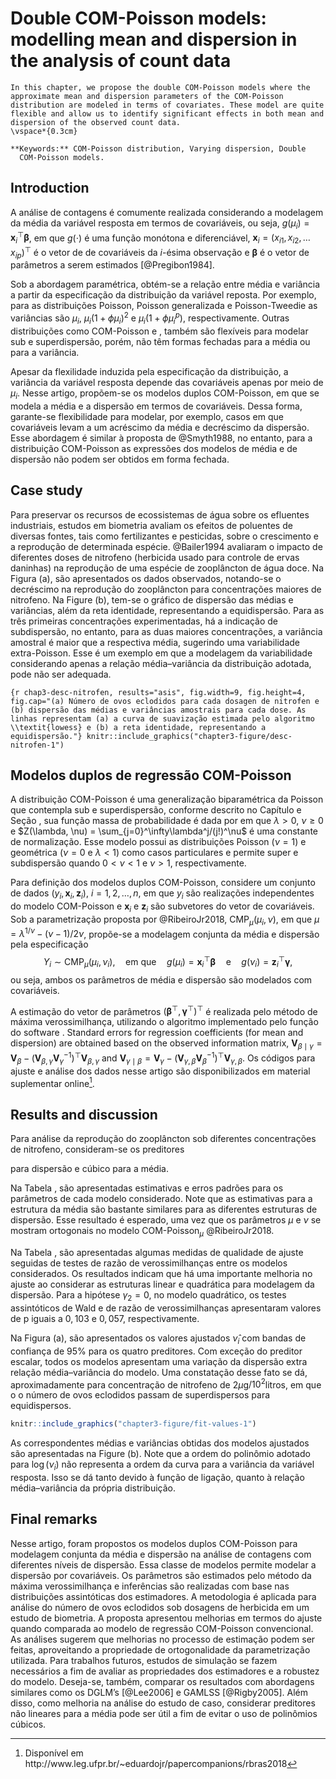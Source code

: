 # Double COM-Poisson models: modelling mean and dispersion in the analysis of count data # {#chap3-doublecmp}

```block2

In this chapter, we propose the double COM-Poisson models where the
approximate mean and dispersion parameters of the COM-Poisson
distribution are modeled in terms of covariates. These model are quite
flexible and allow us to identify significant effects in both mean and
dispersion of the observed count data.
\vspace*{0.3cm}

**Keywords:** COM-Poisson distribution, Varying dispersion, Double
  COM-Poisson models.

```

## Introduction ## {#chap3-introduction}

A análise de contagens é comumente realizada considerando a modelagem da
média da variável resposta em termos de covariáveis, ou seja,
$g(\mu_i) = \bm{x}_i^\top \bm{\beta}$, em que $g(\cdot)$ é uma função
monótona e diferenciável,
$\bm{x}_i = (x_{i1}, x_{i2}, \ldots x_{ip})^\top$ é o vetor de de
covariáveis da $i$-ésima observação e $\bm{\beta}$ é o vetor de
parâmetros a serem estimados [@Pregibon1984].

Sob a abordagem paramétrica, obtém-se a relação entre média e variância
a partir da especificação da distribuição da variável reposta. Por
exemplo, para as distribuições Poisson, Poisson generalizada e
Poisson-Tweedie as variâncias são $\mu_i$, $\mu_i(1+\phi\mu_i)^2$ e
$\mu_i(1+\phi\mu_i^p)$, respectivamente. Outras distribuições como
COM-Poisson e \textit{Gamma-Count}, também são flexíveis para modelar
sub e superdispersão, porém, não têm formas fechadas para a média ou
para a variância.

Apesar da flexilidade induzida pela especificação da distribuição, a
variância da variável resposta depende das covariáveis apenas por meio
de $\mu_i$. Nesse artigo, propõem-se os modelos duplos COM-Poisson, em
que se modela a média e a dispersão em termos de covariáveis. Dessa
forma, garante-se flexibilidade para modelar, por exemplo, casos em que
covariáveis levam a um acréscimo da média e decréscimo da
dispersão. Esse abordagem é similar à proposta de @Smyth1988, no
entanto, para a distribuição COM-Poisson as expressões dos modelos de
média e de dispersão não podem ser obtidos em forma fechada.

## Case study ## {#chap3-case:study}

Para preservar os recursos de ecossistemas de água sobre os efluentes
industriais, estudos em biometria avaliam os efeitos de poluentes de
diversas fontes, tais como fertilizantes e pesticidas, sobre o
crescimento e a reprodução de determinada espécie. @Bailer1994 avaliaram
o impacto de diferentes doses de nitrofeno (herbicida usado para
controle de ervas daninhas) na reprodução de uma espécie de zooplâncton
de água doce. Na Figura \ref{fig:chap3-desc-nitrofen}(a), são
apresentados os dados observados, notando-se o decréscimo na reprodução
do zooplâncton para concentrações maiores de nitrofeno. Na Figure
\ref{fig:chap3-desc-nitrofen}(b), tem-se o gráfico de dispersão das
médias e variâncias, além da reta identidade, representando a
equidispersão. Para as três primeiras concentrações experimentadas, há a
indicação de subdispersão, no entanto, para as duas maiores
concentrações, a variância amostral é maior que a respectiva média,
sugerindo uma variabilidade extra-Poisson. Esse é um exemplo em que a
modelagem da variabilidade considerando apenas a relação
média--variância da distribuição adotada, pode não ser adequada.

```{r chap3-desc-nitrofen, results="asis", fig.width=9, fig.height=4, fig.cap="(a) Número de ovos eclodidos para cada dosagen de nitrofen e (b) dispersão das médias e variâncias amostrais para cada dose. As linhas representam (a) a curva de suavização estimada pelo algoritmo \\textit{lowess} e (b) a reta identidade, representando a equidispersão."}
knitr::include_graphics("chapter3-figure/desc-nitrofen-1")
```

## Modelos duplos de regressão COM-Poisson ## {#chap2-double-com-poisson-regression-models}

A distribuição COM-Poisson é uma generalização biparamétrica da Poisson
que contempla sub e superdispersão, conforme descrito no Capítulo
\ref{chap1-reparcmp} e Seção \ref{chap2-weigted-poisson-distribution},
sua função massa de probabilidade é dada por
\begin{equation}
  \label{eqn:chap3-pmf-cmp}
  \Pr(Y=y \mid \lambda, \nu) = \frac{\lambda^y}{(y!)^\nu Z(\lambda, \nu)},
  \qquad y = 0, 1, 2, \ldots
\end{equation}
em que $\lambda > 0$, $\nu \geq 0$ e
$Z(\lambda, \nu) = \sum_{j=0}^\infty\lambda^j/(j!)^\nu$ é uma constante
de normalização. Esse modelo possui as distribuições Poisson ($\nu = 1$)
e geométrica ($\nu=0$ e $\lambda < 1$) como casos particulares e permite
super e subdispersão quando $0 < \nu < 1$ e $\nu > 1$, respectivamente.

Para definição dos modelos duplos COM-Poisson, considere um conjunto de
dados $(y_i, \bm{x}_i, \bm{z}_i)$, $i=1,2,\ldots,n$, em que $y_i$ são
realizações independentes do modelo COM-Poisson e $\bm{x}_i$ e
$\bm{z}_i$ são subvetores do vetor de covariáveis. Sob a parametrização
proposta por @RibeiroJr2018, $\text{CMP}_\mu(\mu_i, \nu)$, em que $\mu =
\lambda^{1/\nu} - (\nu - 1)/2\nu$, propõe-se a modelagem conjunta da
média e dispersão pela especificação
$$
  Y_i \sim \text{CMP}_\mu(\mu_i, \nu_i), \quad \text{em que} \quad
  g(\mu_i) = \bm{x}_i^\top \bm{\beta} \quad \text{e} \quad
  g(\nu_i) = \bm{z}_i^\top \bm{\gamma},
$$
ou seja, ambos os parâmetros de média e dispersão são modelados com
covariáveis.

A estimação do vetor de parâmetros $(\bm{\beta}^\top,\,
\bm{\gamma}^\top)^\top$ é realizada pelo método de máxima
verossimilhança, utilizando o algoritmo \texttt{BFGS} implementado pelo
função \texttt{optim} do software \texttt{R}.  Standard errors for
regression coefficients (for mean and dispersion) are obtained based on
the observed information matrix, $\bm{V}_{\beta \mid \gamma} =
\bm{V}_{\beta} - (\bm{V}_{\beta, \gamma} \bm{V}_{\gamma}^{-1})^\top
\bm{V}_{\beta, \gamma}$ and $\bm{V}_{\gamma \mid \beta} =
\bm{V}_{\gamma} - (\bm{V}_{\gamma, \beta} \bm{V}_{\beta}^{-1})^\top
\bm{V}_{\gamma, \beta}$. Os códigos para ajuste e análise dos dados
nesse artigo são disponibilizados em material suplementar
online^[Disponível em http://www.leg.ufpr.br/~eduardojr/papercompanions/rbras2018].

## Results and discussion ## {#chap3-results-and-discussion}

Para análise da reprodução do zooplâncton sob diferentes concentrações
de nitrofeno, consideram-se os preditores
  \begin{tabular}{ll}
    Escalar:    & $\log(\nu_i) = \gamma_0$,\\
    Linear:     & $\log(\nu_i) = \gamma_0 + \gamma_1 \texttt{dose}_i$,\\
    Quadrático: & $\log(\nu_i) = \gamma_0 + \gamma_1 \texttt{dose}_i +
                  \gamma_2 \texttt{dose}_i^2$ e\\
    Cúbico:     & $\log(\nu_i) = \gamma_0 + \gamma_1 \texttt{dose}_i +
                  \gamma_2 \texttt{dose}_i^2 + \gamma_3 \texttt{dose}_i^3$,
  \end{tabular}
\noindent
para dispersão e cúbico para a média.

Na Tabela \ref{tab:chap3-coef}, são apresentadas estimativas e erros
padrões para os parâmetros de cada modelo considerado. Note que as
estimativas para a estrutura da média são bastante similares para as
diferentes estruturas de dispersão. Esse resultado é esperado, uma vez
que os parâmetros $\mu$ e $\nu$ se mostram ortogonais no modelo
COM-Poisson$_\mu$ @RibeiroJr2018.

\begin{table}[ht]
  \centering
  \caption{Estimativas e erros padrões dos parâmetros do modelo duplo
    COM-Poisson ajustados aos dados do estudo sobre o nitrofeno.}
  \label{tab:chap3-coef}
  \begin{tabular*}{\textwidth}{@{\extracolsep{\fill}}crrrr}
    \toprule
    & \multicolumn{4}{c}{Estimativa (Erro Padrão)} \\
    \cmidrule(lr){2-5}
% latex table generated in R 3.4.3 by xtable 1.8-2 package
% Sun Mar 11 17:28:05 2018
\multicolumn{1}{c}{Parâmetro} & \multicolumn{1}{c}{Escalar} & \multicolumn{1}{c}{Linear} & \multicolumn{1}{c}{Quadrático} & \multicolumn{1}{c}{Cúbico} \\
  \midrule
$\beta_0$ &  2,981 (0,035)$^\text{a}$ &  2,978 (0,042)$^\text{a}$ &  2,972 (0,049)$^\text{a}$ &  2,975 (0,047)$^\text{a}$ \\
  $\beta_1$ & $-$3,952 (0,287)$^\text{a}$ & $-$3,980 (0,365)$^\text{a}$ & $-$4,041 (0,447)$^\text{a}$ & $-$4,013 (0,418)$^\text{a}$ \\
  $\beta_2$ & $-$2,131 (0,260)$^\text{a}$ & $-$2,161 (0,311)$^\text{a}$ & $-$2,218 (0,351)$^\text{a}$ & $-$2,197 (0,330)$^\text{a}$ \\
  $\beta_3$ & $-$0,543 (0,221)$^\text{a}$ & $-$0,573 (0,212)$^\text{a}$ & $-$0,604 (0,206)$^\text{a}$ & $-$0,597 (0,195)$^\text{a}$ \\
   \specialrule{0pt}{0.2em}{0.3em}
$\gamma_0$ & 0,048 (0,205)\textcolor{white}{$^\text{a}$} &  0,295 (0,211)\textcolor{white}{$^\text{a}$} &  0,243 (0,259)\textcolor{white}{$^\text{a}$} &  0,353 (0,227)\textcolor{white}{$^\text{a}$} \\
  $\gamma_1$ & \multicolumn{1}{c}{$-$} & $-$5,244 (1,363)$^\text{a}$ & $-$7,013 (2,307)$^\text{a}$ & $-$5,729 (1,844)$^\text{a}$ \\
  $\gamma_2$ & \multicolumn{1}{c}{$-$} & \multicolumn{1}{c}{$-$} & $-$3,984 (2,444)\textcolor{white}{$^\text{a}$} & $-$2,918 (1,904)\textcolor{white}{$^\text{a}$} \\
  $\gamma_3$ & \multicolumn{1}{c}{$-$} & \multicolumn{1}{c}{$-$} & \multicolumn{1}{c}{$-$} &  1,522 (1,412)\textcolor{white}{$^\text{a}$} \\
    \bottomrule
  \end{tabular*}
  \\ \vspace{0.2cm}
  \scriptsize \raggedright Est (EP)$^\text{a}$ indica que
  $|$Est$/$EP$|$ $> 1,96$.
\end{table}

Na Tabela \ref{tab:chap3-anova}, são apresentadas algumas medidas de
qualidade de ajuste seguidas de testes de razão de verossimilhanças
entre os modelos considerados. Os resultados indicam que há uma
importante melhoria no ajuste ao considerar as estruturas linear e
quadrática para modelagem da dispersão. Para a hipótese $\gamma_2=0$, no
modelo quadrático, os testes assintóticos de Wald e de razão de
verossimilhanças apresentaram valores de p iguais a $0,103$ e $0,057$,
respectivamente.

\begin{table}[ht]
  \centering
  \caption{Medidas de qualidade de ajuste e testes de razão de
    verossimilhança para os modelos ajustados.}
  \label{tab:chap3-anova}
  \begin{tabular*}{\textwidth}{@{\extracolsep{\fill}}lcccrl}
    \toprule
% latex table generated in R 3.4.3 by xtable 1.8-2 package
% Sun Mar 11 17:28:05 2018
 & G.l & Deviance & AIC & $\rchi^2$ & $\Pr(>\rchi^2$) \\
  \midrule
Escalar & 45 & 288,127 & 298,127 & \multicolumn{1}{c}{$-$} & \multicolumn{1}{c}{$-$} \\
  Linear & 44 & 274,111 & 286,111 & 14,0163 & 0,0002 \\
  Quadrático & 43 & 270,493 & 284,493 & 3,6179 & 0,0572 \\
  Cúbico & 42 & 269,503 & 285,503 & 0,9898 & 0,3198 \\
   \bottomrule
  \end{tabular*}
\end{table}

Na Figura \ref{fig:chap3-fit-values}(a), são apresentados os valores
ajustados $\hat{\nu}_i$ com bandas de confiança de 95\% para os quatro
preditores. Com exceção do preditor escalar, todos os modelos apresentam
uma variação da dispersão extra relação média--variância do modelo. Uma
constatação desse fato se dá, aproximadamente para concentração de
nitrofeno de 2$\mu$g$/10^2$litros, em que o o número de ovos eclodidos
passam de superdispersos para equidispersos.

```r
knitr::include_graphics("chapter3-figure/fit-values-1")
```

As correspondentes médias e variâncias obtidas dos modelos ajustados são
apresentadas na Figure \ref{fig:chap3-fit-values}(b). Note que a ordem do
polinômio adotado para $\log(\nu_i)$ não representa a ordem da curva
para a variância da variável resposta. Isso se dá tanto devido à função
de ligação, quanto à relação média--variância da própria distribuição.

## Final remarks ## {#chap3-final-remarks}

Nesse artigo, foram propostos os modelos duplos COM-Poisson para
modelagem conjunta da média e dispersão na análise de contagens com
diferentes níveis de dispersão. Essa classe de modelos permite modelar a
dispersão por covariáveis. Os parâmetros são estimados pelo método da
máxima verossimilhança e inferências são realizadas com base nas
distribuições assintóticas dos estimadores. A metodologia é aplicada
para análise do número de ovos eclodidos sob dosagens de herbicida em um
estudo de biometria. A proposta apresentou melhorias em termos do ajuste
quando comparada ao modelo de regressão COM-Poisson convencional. As
análises sugerem que melhorias no processo de estimação podem ser
feitas, aproveitando a propriedade de ortogonalidade da parametrização
utilizada. Para trabalhos futuros, estudos de simulação se fazem
necessários a fim de avaliar as propriedades dos estimadores e a
robustez do modelo. Deseja-se, também, comparar os resultados com
abordagens similares como os DGLM's [@Lee2006] e GAMLSS
[@Rigby2005]. Além disso, como melhoria na análise do estudo de caso,
considerar preditores não lineares para a média pode ser útil a fim de
evitar o uso de polinômios cúbicos.

\printbibliography[segment=\therefsegment,heading=subbibliography]
